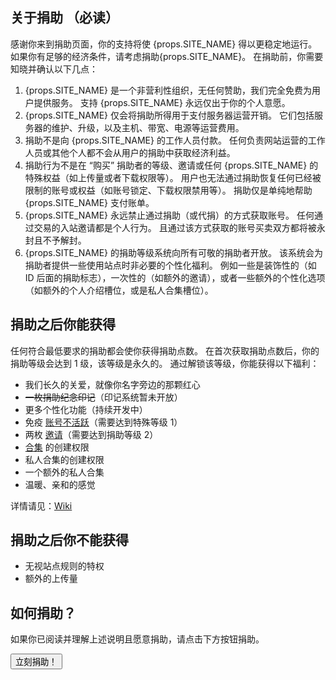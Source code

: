 ## 关于捐助 <Important>（必读）</Important>

感谢你来到捐助页面，你的支持将使 {props.SITE_NAME} 得以更稳定地运行。 如果你有足够的经济条件，请考虑捐助{props.SITE_NAME}。 在捐助前，你需要知晓并确认以下几点：

1. {props.SITE_NAME} 是一个非营利性组织，无任何赞助，我们完全免费为用户提供服务。 支持 {props.SITE_NAME} 永远仅出于你的个人意愿。
2. {props.SITE_NAME} 仅会将捐助所得用于支付服务器运营开销。 它们包括服务器的维护、升级，以及主机、带宽、电源等运营费用。
3. 捐助不是向 {props.SITE_NAME} 的工作人员付款。 任何负责网站运营的工作人员或其他个人都不会从用户的捐助中获取经济利益。
4. 捐助行为不是在 “购买” 捐助者的等级、邀请或任何 {props.SITE_NAME} 的特殊权益（如上传量或者下载权限等）。 用户也无法通过捐助恢复任何已经被限制的账号或权益（如账号锁定、下载权限禁用等）。 捐助仅是单纯地帮助 {props.SITE_NAME} 支付账单。
5. {props.SITE_NAME} 永远禁止通过捐助（或代捐）的方式获取账号。 任何通过交易的入站邀请都是个人行为。 且通过该方式获取的账号买卖双方都将被永封且不予解封。
6. {props.SITE_NAME} 的捐助等级系统向所有可敬的捐助者开放。 该系统会为捐助者提供一些使用站点时非必要的个性化福利。 例如一些是装饰性的（如 ID 后面的捐助标志），一次性的（如额外的邀请），或者一些额外的个性化选项（如额外的个人介绍槽位，或是私人合集槽位）。

## 捐助之后你能获得

任何符合最低要求的捐助都会使你获得捐助点数。 在首次获取捐助点数后，你的捐助等级会达到 1 级，该等级是永久的。 通过解锁该等级，你能获得以下福利：

- 我们长久的关爱，就像你名字旁边的那颗红心
- ~~一枚捐助纪念印记~~（印记系统暂未开放）
- 更多个性化功能（持续开发中）
- 免疫 [账号不活跃](/wiki.php?action=article&name=不活跃账号)（需要达到特殊等级 1）
- 两枚 [邀请](/user.php?action=invite)（需要达到捐助等级 2）
- [合集](/collages.php) 的创建权限
- 私人合集的创建权限
- 一个额外的私人合集
- 温暖、亲和的感觉

详情请见：[Wiki](/wiki.php?action=article&id=52)

## 捐助之后你不能获得

- 无视站点规则的特权
- 额外的上传量

## 如何捐助？

如果你已阅读并理解上述说明且愿意捐助，请点击下方按钮捐助。

<Button href="donate.php?action=step2">立刻捐助！</Button>
